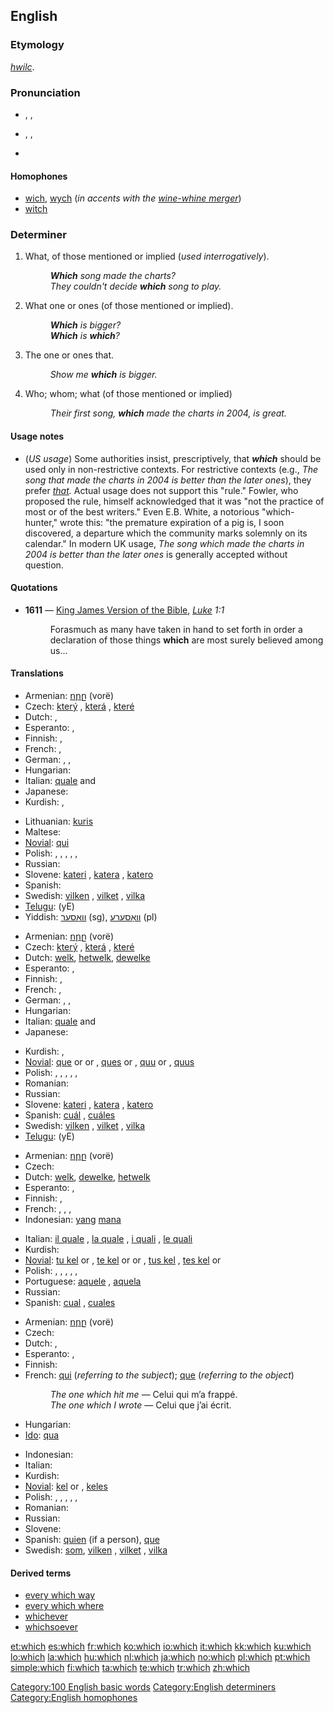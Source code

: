 {{wikipedia}}
==English==

{{rank|by|on|her|24|which|have|or|from}}

===Etymology===
{{etyl|ang}} ''[[hwilc]]''.

===Pronunciation===
* {{a|UK}} {{enPR|hwĭch}}, {{IPA|/ʍɪʧ/}}, {{SAMPA|/WItS/}}
* {{a|US}} {{enPR|wĭch| hwĭch}}, {{IPA|/wɪʧ/|/ʍɪʧ/}}, {{SAMPA|/wItS/|/WItS/}}
* {{audio|en-us-which.ogg|Audio (US)}}
*: {{rhymes|ɪtʃ}}

====Homophones====
* [[wich]], [[wych]] (''in accents with the [[wine-whine merger]]'')
* [[witch]]

===Determiner===
{{en-det}}

# What, of those mentioned or implied (''used interrogatively'').
#: '''''Which''' song made the charts?''
#: ''They couldn't decide '''which''' song to play.''
# {{context|interrogative}} What one or ones (of those mentioned or implied).
#: '''''Which''' is bigger?''
#: '''''Which''' is '''which'''?''
# {{context|relative}} The one or ones that.
#: ''Show me '''which''' is bigger.''
# {{context|relative}} Who; whom; what (of those mentioned or implied)
#: ''Their first song, '''which''' made the charts in 2004, is great.''

====Usage notes====
* (''US usage'') Some authorities insist, prescriptively, that '''''which''''' should be used only in non-restrictive contexts. For restrictive contexts (e.g., ''The song that made the charts in 2004 is better than the later ones''), they prefer ''[[that]].''  Actual usage does not support this "rule." Fowler, who proposed the rule, himself acknowledged that it was "not the practice of most or of the best writers." Even E.B. White, a notorious "which-hunter," wrote this: "the premature expiration of a pig is, I soon discovered, a departure which the community marks solemnly on its calendar." In modern UK usage, ''The song which made the charts in 2004 is better than the later ones'' is generally accepted without question.

====Quotations====
* '''1611''' — [[w:King James Version of the Bible|King James Version of the Bible]], ''[[s:Bible (King James)/Luke|Luke]] 1:1''
*: Forasmuch as many have taken in hand to set forth in order a declaration of those things '''which''' are most surely believed among us...

====Translations====
{{trans-top|what, of those mentioned or implied}}
* Armenian: [[որը]] (vorë)
* Czech: [[který]] {{m}}, [[která]] {{f}}, [[které]] {{n}}
* Dutch: {{t+|nl|welk}}, {{t+|nl|welke}}
* Esperanto: {{t+|eo|kiu|xs=Esperanto}}, {{t-|eo|kiuj|xs=Esperanto}}
* Finnish: {{t+|fi|mikä}}, {{t+|fi|kumpi}}
* French: {{t+|fr|quel|m}}, {{t+|fr|quelle|f}}
* German: {{t+|de|welcher|m}}, {{t+|de|welche|f}}, {{t-|de|welches|n}}
* Hungarian: {{t+|hu|melyik}}
* Italian: [[quale]] {{m}} and {{f}}
* Japanese: {{t-|ja|どの|sc=Jpan}}
* Kurdish: {{KUchar|[[کام]]}}, {{KUchar|[[کامه‌]]}}
{{trans-mid}}
* Lithuanian: [[kuris]]
* Maltese: {{t-|mt|lima|xs=Maltese}}
* [[Novial]]: [[qui]]
* Polish: {{t+|pl|który|m}}, {{t-|pl|która|f}}, {{t-|pl|które|n}}, {{t|pl|którzy|m|p}}, {{t-|pl|które|f|p}}, {{t-|pl|które|n|p}}
* Russian: {{t+|ru|который|m|tr=kotóryj|sc=Cyrl}}
* Slovene: [[kateri]] {{m}}, [[katera]] {{f}}, [[katero]] {{n}}
* Spanish: {{t-|es|cual}}
* Swedish: [[vilken]] {{c}}, [[vilket]] {{n}}, [[vilka]] {{p}}
* [[Telugu]]: {{t|te|ఏ|sc=Telu}} (yE)
* Yiddish: [[וואָסער]] (sg), [[וואָסערע]] (pl)
{{trans-bottom}}

{{trans-top|(interrogative) what one or ones}}
* Armenian: [[որը]] (vorë)
* Czech: [[který]] {{m}}, [[která]] {{f}}, [[které]] {{n}}
* Dutch: [[welk]], [[hetwelk]], [[dewelke]]
* Esperanto: {{t+|eo|kiu|xs=Esperanto}}, {{t-|eo|kiuj|xs=Esperanto}}
* Finnish: {{t+|fi|mikä}}, {{t+|fi|kumpi}}
* French: {{t+|fr|quel|m}}, {{t+|fr|quelle|f}}
* German: {{t+|de|welcher|m}}, {{t+|de|welche|f}}, {{t-|de|welches|n}}
* Hungarian: {{t+|hu|melyik}}
* Italian: [[quale]] {{m}} and {{f}}
* Japanese: {{t+|ja|どれ|sc=Jpan}}
{{trans-mid}}
* Kurdish: {{KUchar|[[کام]]}}, {{KUchar|[[کامه‌]]}}
* [[Novial]]: [[que]] {{m|f}} or {{n|s}} or {{p}}, [[ques]] {{m|f}} or {{n|p}}, [[quu]] {{n|s}} or {{p}}, [[quus]] {{n|p}}
* Polish: {{t+|pl|który|m}}, {{t-|pl|która|f}}, {{t-|pl|które|n}}, {{t|pl|którzy|m|p}}, {{t-|pl|które|f|p}}, {{t-|pl|które|n|p}}
* Romanian: {{t-|ro|care}}
* Russian: {{t+|ru|который|m|tr=kotóryj|sc=Cyrl}}
* Slovene: [[kateri]] {{m}}, [[katera]] {{f}}, [[katero]] {{n}}
* Spanish: [[cuál]] {{s}}, [[cuáles]] {{p}}
* Swedish: [[vilken]] {{c}}, [[vilket]] {{n}}, [[vilka]] {{p}}
* [[Telugu]]: {{t|te|ఏ|sc=Telu}} (yE)
{{trans-bottom}}

{{trans-top|(relative) the one(s) that}}
* Armenian: [[որը]] (vorë)
* Czech: {{t+|cs|který}}
* Dutch: [[welk]], [[dewelke]], [[hetwelk]]
* Esperanto: {{t+|eo|kiu|xs=Esperanto}}, {{t-|eo|kiuj|xs=Esperanto}}
* Finnish: {{t+|fi|mikä}}, {{t+|fi|kumpi}}
* French: {{t+|fr|lequel|m}}, {{t+|fr|laquelle|f}}, {{t+|fr|lesquels|p}}, {{t+|fr|lesquelles|f|p}}
* Indonesian: [[yang]] [[mana]]
{{trans-mid}}
* Italian: [[il quale]] {{m}}, [[la quale]] {{f}}, [[i quali]] {{p}}, [[le quali]] {{f|p}}
* Kurdish: {{KUchar|[[که‌وا]]}}
* [[Novial]]: [[tu kel]] {{n|s}} or {{p}}, [[te kel]] {{m|f}} or {{n|s}} or {{p}}, [[tus kel]] {{n|p}}, [[tes kel]] {{m|f}} or {{n|p}}
* Polish: {{t+|pl|który|m}}, {{t-|pl|która|f}}, {{t-|pl|które|n}}, {{t|pl|którzy|m|p}}, {{t-|pl|które|f|p}}, {{t-|pl|które|n|p}}
* Portuguese: [[aquele]] {{m}}, [[aquela]] {{f}}
* Russian: {{t+|ru|который|m|tr=kotóryj|sc=Cyrl}}
* Spanish: [[cual]] {{s}}, [[cuales]] {{p}}
{{trans-bottom}}

{{trans-top|(relative) who, whom, what}}
* Armenian: [[որը]] (vorë)
* Czech: {{t+|cs|který}}
* Dutch: {{t+|nl|die}}, {{t+|nl|dat}}
* Esperanto: {{t+|eo|kiu|xs=Esperanto}}, {{t-|eo|kiuj|xs=Esperanto}}
* Finnish: {{t+|fi|joka}}
* French: [[qui]] (''referring to the subject''); [[que]] (''referring to the object'')
*: ''The one which hit me'' — Celui qui m’a frappé.
*: ''The one which I wrote'' — Celui que j’ai écrit.
* Hungarian: {{t-|hu|amelyik}}
* [[Ido]]: [[qua]]
{{trans-mid}}
* Indonesian: {{t-|id|yang|xs=Indonesian}}
* Italian: {{t+|it|che}}
* Kurdish: {{KUchar|[[که‌وا]]}}
* [[Novial]]: [[kel]] {{s}} or {{p}}, [[keles]] {{p}}
* Polish: {{t+|pl|który|m}}, {{t-|pl|która|f}}, {{t-|pl|które|n}}, {{t|pl|którzy|m|p}}, {{t-|pl|które|f|p}}, {{t-|pl|które|n|p}}
* Romanian: {{t-|ro|care}}
* Russian: {{t+|ru|который|tr=kotóryj|sc=Cyrl}}
* Slovene: {{t+|sl|ki}}
* Spanish: [[quien]] (if a person), [[que]]
* Swedish: [[som]], [[vilken]] {{c}}, [[vilket]] {{n}}, [[vilka]] {{p}}
{{trans-bottom}}

====Derived terms====
* [[every which way]]
* [[every which where]]
* [[whichever]]
* [[whichsoever]]

[[Category:100 English basic words]]
[[Category:English determiners]]
[[Category:English homophones]]

[[et:which]]
[[es:which]]
[[fr:which]]
[[ko:which]]
[[io:which]]
[[it:which]]
[[kk:which]]
[[ku:which]]
[[lo:which]]
[[la:which]]
[[hu:which]]
[[nl:which]]
[[ja:which]]
[[no:which]]
[[pl:which]]
[[pt:which]]
[[simple:which]]
[[fi:which]]
[[ta:which]]
[[te:which]]
[[tr:which]]
[[zh:which]]